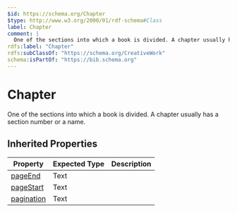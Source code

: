 ```yaml
---
$id: https://schema.org/Chapter
$type: http://www.w3.org/2000/01/rdf-schema#Class
label: Chapter
comment: |
  One of the sections into which a book is divided. A chapter usually has a section number or a name.
rdfs:label: "Chapter"
rdfs:subClassOf: "https://schema.org/CreativeWork"
schema:isPartOf: "https://bib.schema.org"
---
```


# Chapter

One of the sections into which a book is divided. A chapter usually has a section number or a name.

## Inherited Properties

| Property | Expected Type | Description |
| --- | --- | --- |
| [pageEnd](https://schema.org/pageEnd) | Text |  |
| [pageStart](https://schema.org/pageStart) | Text |  |
| [pagination](https://schema.org/pagination) | Text |  |
